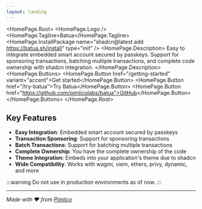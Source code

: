 ```yaml
---
layout: landing
---
```



<HomePage.Root>
  <HomePage.Logo />
  <HomePage.Tagline>Batua</HomePage.Tagline>
  <HomePage.InstallPackage name="shadcn@latest add https://batua.sh/install" type="init" />
  <HomePage.Description>
    Easy to integrate embedded smart account secured by passkeys. 
    Support for sponsoring transactions, batching multiple transactions, 
    and complete code ownership with shadcn integration.
  </HomePage.Description>
  <HomePage.Buttons>
    <HomePage.Button href="/getting-started" variant="accent">Get started</HomePage.Button>
    <HomePage.Button href="/try-batua">Try Batua</HomePage.Button>
    <HomePage.Button href="https://github.com/pimlicolabs/batua">GitHub</HomePage.Button>
  </HomePage.Buttons>
</HomePage.Root>

<ConnectButton />


## Key Features

- **Easy Integration**: Embedded smart account secured by passkeys
- **Transaction Sponsoring**: Support for sponsoring transactions  
- **Batch Transactions**: Support for batching multiple transactions
- **Complete Ownership**: You have the complete ownership of the code
- **Theme Integration**: Embeds into your application's theme due to shadcn
- **Wide Compatibility**: Works with wagmi, viem, ethers, privy, dynamic, and more

:::warning
Do not use in production environments as of now.
:::

---

*Made with ❤️ from [Pimlico](https://pimlico.io)*